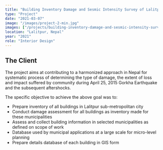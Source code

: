 ```yaml
---
title: "Building Inventory Damage and Sesmic Intensity Survey of Lalitpur"
type: "Project"
date: "2021-03-07"
image: "/images/project-2-min.jpg"
images: ["/projects/building-inventory-damage-and-sesmic-intensity-survey-of-lalitpur/LBD_2800_l.jpg"]
location: "Lalitpur, Nepal"
year: "2021"
role: "Interior Design"
---
```


## The Client
The project aims at contributing to a harmonized approach in Nepal for systematic process of determining the type of damage, the extent of loss and impact suffered by community during April 25, 2015 Gorkha Earthquake and the subsequent aftershocks.

The specific objective to achieve the above goal was to:

* Prepare inventory of all buildings in Lalitpur sub-metropolitan city
* Conduct damage assessment for all buildings as inventory made for these municipalities
* Assess and collect building information in selected municipalities as defined on scope of work
* Database used by municipal applications at a large scale for micro-level planning
* Prepare details database of each building in GIS form